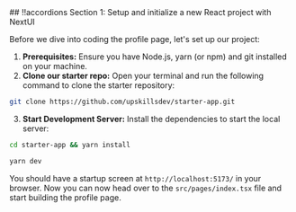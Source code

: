 
<CodeWithAccoridions>
## !!accordions Section 1: Setup and initialize a new React project with NextUI

Before we dive into coding the profile page, let's set up our project:

1.  **Prerequisites:** Ensure you have Node.js, yarn (or npm) and git installed on your machine.
2.  **Clone our starter repo:** Open your terminal and run the following command to clone the starter repository:

```bash
git clone https://github.com/upskillsdev/starter-app.git
```

3.  **Start Development Server:** Install the dependencies to start the local server:

```bash
cd starter-app && yarn install
```

```bash
yarn dev
```

You should have a startup screen at `http://localhost:5173/` in your browser.
Now you can now head over to the `src/pages/index.tsx` file and start building the profile page.


</CodeWithAccoridions>
